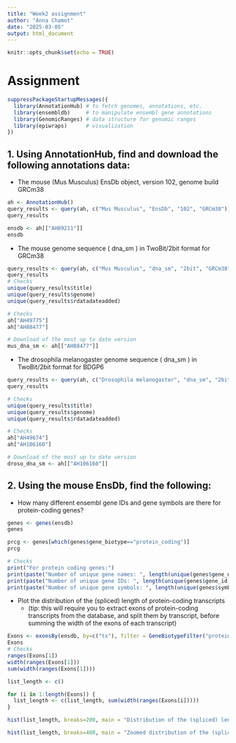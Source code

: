 ```yaml
---
title: "Week2 assignment"
author: "Anna Chamot"
date: "2025-03-05"
output: html_document
---
```


```r
knitr::opts_chunk$set(echo = TRUE)
```

# Assignment

```r
suppressPackageStartupMessages({
  library(AnnotationHub) # to fetch genomes, annotations, etc.
  library(ensembldb)     # to manipulate ensembl gene annotations
  library(GenomicRanges) # data structure for genomic ranges 
  library(epiwraps)      # visualization
})
```

## 1. Using AnnotationHub, find and download the following annotations data:       
- The mouse (Mus Musculus) EnsDb object, version 102, genome build GRCm38  

```r
ah <- AnnotationHub()
query_results <- query(ah, c("Mus Musculus", "EnsDb", "102", "GRCm38"))
query_results

ensdb <- ah[["AH89211"]]
ensdb
```

- The mouse genome sequence ( dna_sm ) in TwoBit/2bit format for GRCm38 


```r
query_results <- query(ah, c("Mus Musculus", "dna_sm", "2bit", "GRCm38"))
query_results
# Checks
unique(query_results$title)
unique(query_results$genome)
unique(query_results$rdatadateadded)

```
```r
# Checks
ah["AH49775"]
ah["AH88477"]
```

```r
# Download of the most up to date version
mus_dna_sm <- ah[["AH88477"]]

```
- The drosophila melanogaster genome sequence ( dna_sm ) in TwoBit/2bit format for BDGP6  

```r

query_results <- query(ah, c("Drosophila melanogaster", "dna_sm", "2bit", "BDGP6"))
query_results

# Checks
unique(query_results$title)
unique(query_results$genome)
unique(query_results$rdatadateadded)

```
```r
# Checks
ah["AH49674"]
ah["AH106160"]

```
```r
# Download of the most up to date version
droso_dna_sm <- ah[["AH106160"]]

```

## 2. Using the mouse EnsDb, find the following:

  - How many different ensembl gene IDs and gene symbols are there for protein-coding genes?  
  
```r
genes <- genes(ensdb)
genes

prcg <- genes[which(genes$gene_biotype=="protein_coding")]
prcg

# Checks
print("For protein coding genes:")
print(paste("Number of unique gene names: ", length(unique(genes$gene_name))))
print(paste("Number of unique gene IDs: ", length(unique(genes$gene_id))))
print(paste("Number of unique gene symbols: ", length(unique(genes$symbol))))


```

  - Plot the distribution of the (spliced) length of protein-coding transcripts  
      - (tip: this will require you to extract exons of protein-coding transcripts from the database, and split them by transcript, before summing the width of the exons of each transcript)

```r
Exons <- exonsBy(ensdb, by=c("tx"), filter = GeneBiotypeFilter("protein_coding"))
Exons
# Checks
ranges(Exons[1])
width(ranges(Exons[1]))
sum(width(ranges(Exons[1])))
```
```r
list_length <- c()

for (i in 1:length(Exons)) {
  list_length <- c(list_length, sum(width(ranges(Exons[i]))))
}

hist(list_length, breaks=200, main = "Distribution of the (spliced) length of protein-coding transcripts", xlab = "Length of protein-coding transcript [bp]", ylab = "Count")

```

```r
hist(list_length, breaks=400, main = "Zoomed distribution of the (spliced)\n length of protein-coding transcripts", xlab = "Length of protein-coding transcript [bp]", ylab = "Count", xlim = c(0, 15000))

```